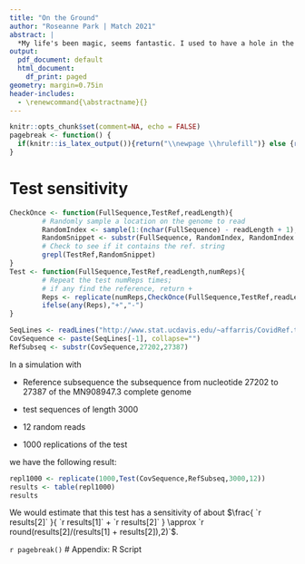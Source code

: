 ```yaml
---
title: "On the Ground"
author: "Roseanne Park | Match 2021"
abstract: |
  *My life's been magic, seems fantastic. I used to have a hole in the wall with a mattress. Funny when you want it, suddenly you have it. You find out that your gold's just plastic.*
output:
  pdf_document: default
  html_document:
    df_print: paged
geometry: margin=0.75in
header-includes:
  - \renewcommand{\abstractname}{}
---
```


```r
knitr::opts_chunk$set(comment=NA, echo = FALSE)
pagebreak <- function() {
  if(knitr::is_latex_output()){return("\\newpage \\hrulefill")} else {return('<div style="page-break-before: always;" />')}
}
```

# Test sensitivity

```r
CheckOnce <- function(FullSequence,TestRef,readLength){
        # Randomly sample a location on the genome to read
        RandomIndex <- sample(1:(nchar(FullSequence) - readLength + 1),1)
        RandomSnippet <- substr(FullSequence, RandomIndex, RandomIndex + readLength - 1)
        # Check to see if it contains the ref. string
        grepl(TestRef,RandomSnippet) 
} 
Test <- function(FullSequence,TestRef,readLength,numReps){
        # Repeat the test numReps times;
        # if any find the reference, return +
        Reps <- replicate(numReps,CheckOnce(FullSequence,TestRef,readLength)) 
        ifelse(any(Reps),"+","-")
}
```

```r
SeqLines <- readLines("http://www.stat.ucdavis.edu/~affarris/CovidRef.txt")
CovSequence <- paste(SeqLines[-1], collapse="")
RefSubseq <- substr(CovSequence,27202,27387)
```

In a simulation with

- Reference subsequence the subsequence from nucleotide 27202 to 27387 of the MN908947.3 complete genome

- test sequences of length 3000

- 12 random reads

- 1000 replications of the test

we have the following result:
```r
repl1000 <- replicate(1000,Test(CovSequence,RefSubseq,3000,12))
results <- table(repl1000)
results
```

We would estimate that this test has a sensitivity of about $\frac{ `r results[2]` }{  `r results[1]` + `r results[2]` } \approx `r round(results[2]/(results[1] + results[2]),2)`$.

`r pagebreak()`
# Appendix: R Script

```r
```